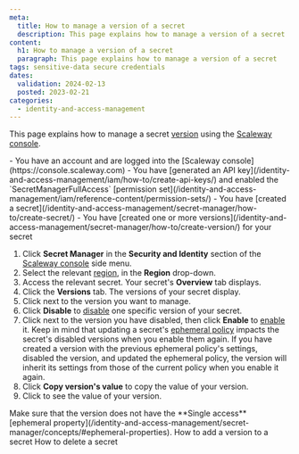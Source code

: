 ```yaml
---
meta:
  title: How to manage a version of a secret
  description: This page explains how to manage a version of a secret
content:
  h1: How to manage a version of a secret
  paragraph: This page explains how to manage a version of a secret
tags: sensitive-data secure credentials
dates:
  validation: 2024-02-13
  posted: 2023-02-21
categories:
  - identity-and-access-management
---
```


This page explains how to manage a secret [version](/identity-and-access-management/secret-manager/concepts/#version) using the [Scaleway console](https://console.scaleway.com).

<Macro id="requirements" />

<Message type="requirement">
  - You have an account and are logged into the [Scaleway console](https://console.scaleway.com)
  - You have [generated an API key](/identity-and-access-management/iam/how-to/create-api-keys/) and enabled the `SecretManagerFullAccess` [permission set](/identity-and-access-management/iam/reference-content/permission-sets/)
  - You have [created a secret](/identity-and-access-management/secret-manager/how-to/create-secret/)
  - You have [created one or more versions](/identity-and-access-management/secret-manager/how-to/create-version/) for your secret
</Message>

1. Click **Secret Manager** in the **Security and Identity** section of the [Scaleway console](https://console.scaleway.com/) side menu.
2. Select the relevant [region](/identity-and-access-management/secret-manager/concepts/#region), in the **Region** drop-down.
3. Access the relevant secret. Your secret's **Overview** tab displays.
4. Click the **Versions** tab. The versions of your secret display.
5. Click <Icon name="more" /> next to the version you want to manage.
6. Click **Disable** to [disable](/identity-and-access-management/secret-manager/concepts/#disabling-a-version) one specific version of your secret.
7. Click <Icon name="more" /> next to the version you have disabled, then click **Enable** to [enable](/identity-and-access-management/secret-manager/concepts/#enabling-a-version) it.
    <Message type="important">
     Keep in mind that updating a secret's [ephemeral policy](/identity-and-access-management/secret-manager/concepts/#ephemeral-policy) impacts the secret's disabled versions when you enable them again.
     If you have created a version with the previous ephemeral policy's settings, disabled the version, and updated the ephemeral policy, the version will inherit its settings from those of the current policy when you enable it again.
    </Message>
8. Click **Copy version's value** to copy the value of your version.
9. Click <Icon name="seeMore" /> to see the value of your version.

<Message type="important">
 Make sure that the version does not have the **Single access** [ephemeral property](/identity-and-access-management/secret-manager/concepts/#ephemeral-properties).
</Message>

<Navigation title="See also">
  <PreviousButton to="/identity-and-access-management/secret-manager/how-to/create-version/">How to add a version to a secret</PreviousButton>
  <NextButton to="/identity-and-access-management/secret-manager/how-to/delete-secret/">How to delete a secret</NextButton>
</Navigation>
